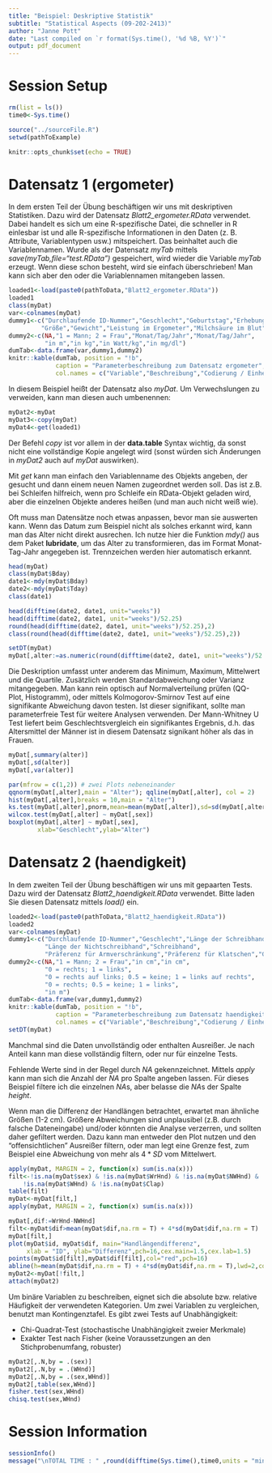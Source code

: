```yaml
---
title: "Beispiel: Deskriptive Statistik"
subtitle: "Statistical Aspects (09-202-2413)"
author: "Janne Pott"
date: "Last compiled on `r format(Sys.time(), '%d %B, %Y')`"
output: pdf_document
---
```


# Session Setup

```r
rm(list = ls())
time0<-Sys.time()

source("../sourceFile.R")
setwd(pathToExample)

knitr::opts_chunk$set(echo = TRUE)
```

# Datensatz 1 (ergometer)

In dem ersten Teil der Übung beschäftigen wir uns mit deskriptiven Statistiken. Dazu wird der Datensatz *Blatt2_ergometer.RData* verwendet. Dabei handelt es sich um eine R-spezifische Datei, die schneller in R einlesbar ist und alle R-spezifische Informationen in den Daten (z. B. Attribute, Variablentypen usw.) mitspeichert. Das beinhaltet auch die Variablennamen. Wurde als der Datensatz *myTab* mittels *save(myTab,file="test.RData")* gespeichert, wird wieder die Variable *myTab* erzeugt. Wenn diese schon besteht, wird sie einfach überschrieben! Man kann sich aber den oder die Variablennamen mitangeben lassen.

```r
loaded1<-load(paste0(pathToData,"Blatt2_ergometer.RData"))
loaded1
class(myDat)
var<-colnames(myDat)
dummy1<-c("Durchlaufende ID-Nummer","Geschlecht","Geburtstag","Erhebungsdatum",
         "Größe","Gewicht","Leistung im Ergometer","Milchsäure im Blut")
dummy2<-c(NA,"1 = Mann; 2 = Frau","Monat/Tag/Jahr","Monat/Tag/Jahr",
          "in m","in kg","in Watt/kg","in mg/dl")
dumTab<-data.frame(var,dummy1,dummy2)
knitr::kable(dumTab, position = "!b",
             caption = "Parameterbeschreibung zum Datensatz ergometer",
             col.names = c("Variable","Beschreibung","Codierung / Einheit"))

```

In diesem Beispiel heißt der Datensatz also *myDat*. Um Verwechslungen zu verweiden, kann man diesen auch umbenennen: 

```r
myDat2<-myDat
myDat3<-copy(myDat)
myDat4<-get(loaded1)
```

Der Befehl *copy* ist vor allem in der **data.table** Syntax wichtig, da sonst nicht eine vollständige Kopie angelegt wird (sonst würden sich Änderungen in *myDat2* auch auf *myDat* auswirken).

Mit *get* kann man einfach den Variablenname des Objekts angeben, der gesucht und dann einem neuen Namen zugeordnet werden soll. Das ist z.B. bei Schleifen hilfreich, wenn pro Schleife ein RData-Objekt geladen wird, aber die einzelnen Objekte anderes heißen (und man auch nicht weiß wie).

Oft muss man Datensätze noch etwas anpassen, bevor man sie auswerten kann. Wenn das Datum zum  Beispiel nicht als solches erkannt wird, kann man das Alter nicht direkt ausrechen. Ich nutze hier die Funktion *mdy()* aus dem Paket **lubridate**, um das Alter zu transformieren, das im Format Monat-Tag-Jahr angegeben ist. Trennzeichen werden hier automatisch erkannt. 

```r
head(myDat)
class(myDat$Bday)
date1<-mdy(myDat$Bday)
date2<-mdy(myDat$Tday)
class(date1)

head(difftime(date2, date1, unit="weeks"))
head(difftime(date2, date1, unit="weeks")/52.25)
round(head(difftime(date2, date1, unit="weeks")/52.25),2)
class(round(head(difftime(date2, date1, unit="weeks")/52.25),2))

setDT(myDat)
myDat[,alter:=as.numeric(round(difftime(date2, date1, unit="weeks")/52.25,2))]
```

Die Deskription umfasst unter anderem das Minimum, Maximum, Mittelwert und die Quartile. Zusätzlich werden Standardabweichung oder Varianz mitangegeben. Man kann rein optisch auf Normalverteilung prüfen (QQ-Plot, Histogramm), oder mittels Kolmogorov-Smirnov Test auf eine signifikante Abweichung davon testen. Ist dieser signifikant, sollte man parameterfreie Test für weitere Analysen verwenden. Der Mann-Whitney U Test liefert beim Geschlechtsvergleich ein signifikantes Ergebnis, d.h. das Altersmittel der Männer ist in diesem Datensatz signikant höher als das in Frauen. 

```r
myDat[,summary(alter)]
myDat[,sd(alter)]
myDat[,var(alter)]

par(mfrow = c(1,2)) # zwei Plots nebeneinander
qqnorm(myDat[,alter],main = "Alter"); qqline(myDat[,alter], col = 2)
hist(myDat[,alter],breaks = 10,main = "Alter")
ks.test(myDat[,alter],pnorm,mean=mean(myDat[,alter]),sd=sd(myDat[,alter]))
wilcox.test(myDat[,alter] ~ myDat[,sex])
boxplot(myDat[,alter] ~ myDat[,sex], 
        xlab="Geschlecht",ylab="Alter")
```

# Datensatz 2 (haendigkeit)

In dem zweiten Teil der Übung beschäftigen wir uns mit gepaarten Tests. Dazu wird der Datensatz *Blatt2_haendigkeit.RData* verwendet. Bitte laden Sie diesen Datensatz mittels *load()* ein. 

```r
loaded2<-load(paste0(pathToData,"Blatt2_haendigkeit.RData"))
loaded2
var<-colnames(myDat)
dummy1<-c("Durchlaufende ID-Nummer","Geschlecht","Länge der Schreibhand",
          "Länge der Nichtschreibhand","Schreibhand",
          "Präferenz für Armverschränkung","Präferenz für Klatschen","Größe")
dummy2<-c(NA,"1 = Mann; 2 = Frau","in cm","in cm",
          "0 = rechts; 1 = links",
          "0 = rechts auf links; 0.5 = keine; 1 = links auf rechts",
          "0 = rechts; 0.5 = keine; 1 = links",
          "in m")
dumTab<-data.frame(var,dummy1,dummy2)
knitr::kable(dumTab, position = "!b",
             caption = "Parameterbeschreibung zum Datensatz haendigkeit",
             col.names = c("Variable","Beschreibung","Codierung / Einheit"))
setDT(myDat)
```

Manchmal sind die Daten unvollständig oder enthalten Ausreißer. Je nach Anteil kann man diese vollständig filtern, oder nur für einzelne Tests. 

Fehlende Werte sind in der Regel durch *NA* gekennzeichnet. Mittels *apply* kann man sich die Anzahl der *NA* pro Spalte angeben lassen. Für dieses Beispiel filtere ich die einzelnen *NA*s, aber belasse die *NA*s der Spalte *height*. 

Wenn man die Differenz der Handlängen betrachtet, erwartet man ähnliche Größen (1-2 cm). Größere Abweichungen sind unplausibel (z.B. durch falsche Dateneingabe) und/oder könnten die Analyse verzerren, und sollten daher gefiltert werden. Dazu kann man entweder den Plot nutzen und den "offensichtlichen" Ausreißer filtern, oder man legt eine Grenze fest, zum Beispiel eine Abweichung von mehr als $4*SD$ vom Mittelwert.

```r
apply(myDat, MARGIN = 2, function(x) sum(is.na(x)))
filt<-!is.na(myDat$sex) & !is.na(myDat$WrHnd) & !is.na(myDat$NWHnd) & 
    !is.na(myDat$WHnd) & !is.na(myDat$Clap) 
table(filt)
myDat<-myDat[filt,]
apply(myDat, MARGIN = 2, function(x) sum(is.na(x)))

myDat[,dif:=WrHnd-NWHnd]
filt<-myDat$dif>mean(myDat$dif,na.rm = T) + 4*sd(myDat$dif,na.rm = T) 
myDat[filt,]
plot(myDat$id, myDat$dif, main="Handlängendifferenz", 
     xlab = "ID", ylab="Differenz",pch=16,cex.main=1.5,cex.lab=1.5)
points(myDat$id[filt],myDat$dif[filt],col="red",pch=16)
abline(h=mean(myDat$dif,na.rm = T) + 4*sd(myDat$dif,na.rm = T),lwd=2,col="red",lty=2)
myDat2<-myDat[!filt,]
attach(myDat2)
```

Um binäre Variablen zu beschreiben, eignet sich die absolute bzw. relative Häufigkeit der verwendeten Kategorien. Um zwei Variablen zu vergleichen, benutzt man Kontingenztafel. Es gibt zwei Tests auf Unabhängigkeit:

* Chi-Quadrat-Test (stochastische Unabhängigkeit zweier Merkmale)
* Exakter Test nach Fisher (keine Voraussetzungen an den Stichprobenumfang, robuster)

```r
myDat2[,.N,by = .(sex)]
myDat2[,.N,by = .(WHnd)]
myDat2[,.N,by = .(sex,WHnd)]
myDat2[,table(sex,WHnd)]
fisher.test(sex,WHnd) 
chisq.test(sex,WHnd)

```

# Session Information

```r
sessionInfo()
message("\nTOTAL TIME : " ,round(difftime(Sys.time(),time0,units = "mins"),3)," minutes")

```

